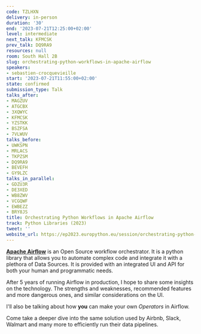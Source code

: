 ```yaml
---
code: TZLHXN
delivery: in-person
duration: '30'
end: '2023-07-21T12:25:00+02:00'
level: intermediate
next_talk: KFMCSK
prev_talk: DQ9RA9
resources: null
room: South Hall 2B
slug: orchestrating-python-workflows-in-apache-airflow
speakers:
- sebastien-crocquevieille
start: '2023-07-21T11:55:00+02:00'
state: confirmed
submission_type: Talk
talks_after:
- MAGZUV
- ATGCBX
- 3XQWYC
- KFMCSK
- YZSTKK
- BSZFSA
- 7VLWUV
talks_before:
- UWKSPN
- MRLACS
- TKPZSM
- DQ9RA9
- BEVEFH
- GY9LZC
talks_in_parallel:
- GDZU3R
- DE3XED
- WB8ZWV
- VCGQWF
- EWBEZZ
- BRY8JS
title: Orchestrating Python Workflows in Apache Airflow
track: Python Libraries (2023)
tweet: ''
website_url: https://ep2023.europython.eu/session/orchestrating-python-workflows-in-apache-airflow
---
```


[**Apache Airflow**](https://github.com/apache/airflow) is an Open Source workflow orchestrator. It is a python library that allows you to automate complex code and integrate it with a plethora of Data Sources. It is provided with an integrated UI and API for both your human and programmatic needs.

After 5 years of running Airflow in production, I hope to share some insights on the technology. The strengths and weaknesses, recommended features and more dangerous ones, and similar considerations on the UI.

I'll also be talking about how **you** can make your own *Operators* in Airflow.

Come take a deeper dive into the same solution used by Airbnb, Slack, Walmart and many more to efficiently run their data pipelines.